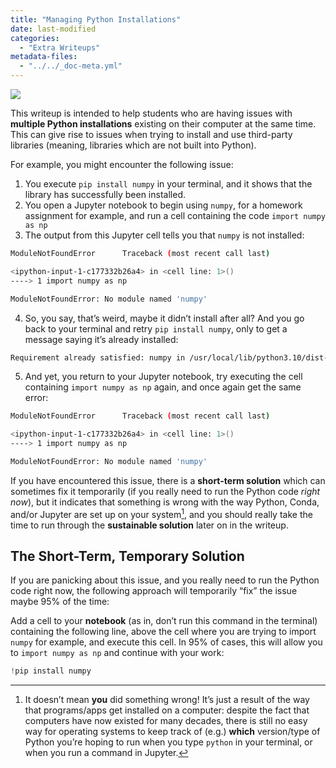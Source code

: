 ```yaml
---
title: "Managing Python Installations"
date: last-modified
categories:
  - "Extra Writeups"
metadata-files: 
  - "../../_doc-meta.yml"
---
```


![](images/spiderman-crop.jpeg)

This writeup is intended to help students who are having issues with **multiple Python installations** existing on their computer at the same time. This can give rise to issues when trying to install and use third-party libraries (meaning, libraries which are not built into Python).

For example, you might encounter the following issue:

1. You execute `pip install numpy` in your terminal, and it shows that the library has successfully been installed.
2. You open a Jupyter notebook to begin using `numpy`, for a homework assignment for example, and run a cell containing the code `import numpy as np`
3. The output from this Jupyter cell tells you that `numpy` is not installed:

```bash
ModuleNotFoundError      Traceback (most recent call last)

<ipython-input-1-c177332b26a4> in <cell line: 1>()
----> 1 import numpy as np

ModuleNotFoundError: No module named 'numpy'
```

4. So, you say, that's weird, maybe it didn't install after all? And you go back to your terminal and retry `pip install numpy`, only to get a message saying it's already installed:

```bash
Requirement already satisfied: numpy in /usr/local/lib/python3.10/dist-packages (1.23.5)
```

5. And yet, you return to your Jupyter notebook, try executing the cell containing `import numpy as np` again, and once again get the same error:

```bash
ModuleNotFoundError      Traceback (most recent call last)

<ipython-input-1-c177332b26a4> in <cell line: 1>()
----> 1 import numpy as np

ModuleNotFoundError: No module named 'numpy'
```

If you have encountered this issue, there is a **short-term solution** which can sometimes fix it temporarily (if you really need to run the Python code *right now*), but it indicates that something is wrong with the way Python, Conda, and/or Jupyter are set up on your system^[It doesn't mean **you** did something wrong! It's just a result of the way that programs/apps get installed on a computer: despite the fact that computers have now existed for many decades, there is still no easy way for operating systems to keep track of (e.g.) **which** version/type of Python you're hoping to run when you type `python` in your terminal, or when you run a command in Jupyter.], and you should really take the time to run through the **sustainable solution** later on in the writeup.

## The Short-Term, Temporary Solution

If you are panicking about this issue, and you really need to run the Python code right now, the following approach will temporarily "fix" the issue maybe 95% of the time:

Add a cell to your **notebook** (as in, don't run this command in the terminal) containing the following line, above the cell where you are trying to import `numpy` for example, and execute this cell. In 95% of cases, this will allow you to `import numpy as np` and continue with your work:

```python
!pip install numpy
```